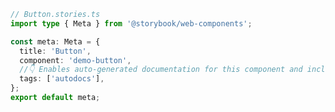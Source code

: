 ```ts
// Button.stories.ts
import type { Meta } from '@storybook/web-components';

const meta: Meta = {
  title: 'Button',
  component: 'demo-button',
  //👇 Enables auto-generated documentation for this component and includes all stories in this file
  tags: ['autodocs'],
};
export default meta;
```
